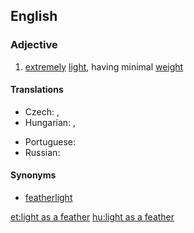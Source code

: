 ==English==

===Adjective===
{{head|en|adjective}}

# {{lb|en|simile}} [[extremely]] [[light]], having minimal [[weight]]

====Translations====
{{trans-top|extremely light, having minimal weight}}
* Czech: {{t|cs|lehký jako pírko}}, {{t|cs|lehký jako peříčko}}
* Hungarian: {{t+|hu|pehelykönnyű}}, {{t+|hu|könnyű, mint a pehely}}
{{trans-mid}}
* Portuguese: {{t|pt|leve como uma pena}}
* Russian: {{t|ru|лёгкий, как пёрышко}}
{{trans-bottom}}

====Synonyms====
* [[featherlight]]

[[et:light as a feather]]
[[hu:light as a feather]]